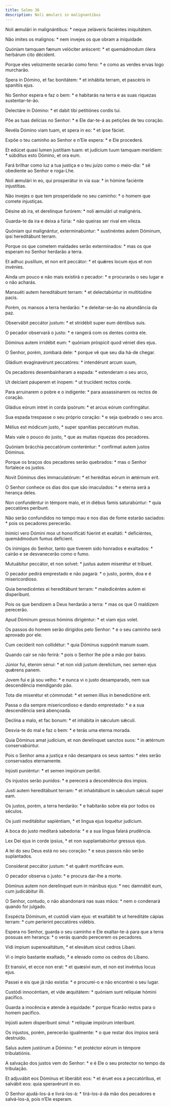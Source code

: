 ```yaml
---
title: Salmo 36
description: Noli æmulari in malignantibus
---
```


<div class="side-by-side not-content">

Noli æmulári in malignántibus: * neque zeláveris faciéntes iniquitátem.

Não imites os malignos: * nem invejes os que obram a iniquidade.

Quóniam tamquam fænum velóciter aréscent: * et quemádmodum ólera herbárum cito décident.

Porque eles velozmente secarão como feno: * e como as verdes ervas logo murcharão.

Spera in Dómino, et fac bonitátem: * et inhábita terram, et pascéris in spanítiis ejus.

No Senhor espera e faz o bem: * e habitarás na terra e as suas riquezas sustentar-te-ão.

Delectáre in Dómino: * et dabit tibi petitiónes cordis tui.

Põe as tuas delícias no Senhor: * e Ele dar-te-á as petições de teu coração.

Revéla Dómino viam tuam, et spera in eo: * et ipse fáciet.

Expõe o teu caminho ao Senhor e n’Ele espera: * e Ele procederá.

Et edúcet quasi lumen justítiam tuam: et judícium tuum tamquam merídiem: * súbditus esto Dómino, et ora eum.

Fará brilhar como luz a tua justiça e o teu juízo como o meio-dia: * sê obediente ao Senhor e roga-Lhe.

Noli æmulári in eo, qui prosperátur in via sua: * in hómine faciénte injustítias.

Não invejes o que tem prosperidade no seu caminho: * o homem que comete injustiças.

Désine ab ira, et derelínque furórem: * noli æmulári ut malignéris.

Guarda-te da ira e deixa a fúria: * não queiras ser rival em vileza.

Quóniam qui malignántur, exterminabúntur: * sustinéntes autem Dóminum, ipsi hereditábunt terram.

Porque os que cometem maldades serão exterminados: * mas os que esperam no Senhor herdarão a terra.

Et adhuc pusíllum, et non erit peccátor: * et quǽres locum ejus et non invénies.

Ainda um pouco e não mais existirá o pecador: * e procurarás o seu lugar e o não acharás.

Mansuéti autem hereditábunt terram: * et delectabúntur in multitúdine pacis.

Porém, os mansos a terra herdarão: * e deleitar-se-ão na abundância da paz.

Observábit peccátor justum: * et stridébit super eum déntibus suis.

O pecador observará o justo: * e rangerá com os dentes contra ele.

Dóminus autem irridébit eum: * quóniam próspicit quod véniet dies ejus.

O Senhor, porém, zombará dele: * porque vê que seu dia há-de chegar.

Gládium evaginavérunt peccatóres: * intendérunt arcum suum,

Os pecadores desembainharam a espada: * estenderam o seu arco,

Ut deíciant páuperem et ínopem: * ut trucídent rectos corde.

Para arruinarem o pobre e o indigente: * para assassinarem os rectos de coração.

Gládius eórum intret in corda ipsórum: * et arcus eórum confringátur.

Sua espada trespasse o seu próprio coração: * e seja quebrado o seu arco.

Mélius est módicum justo, * super spanítias peccatórum multas.

Mais vale o pouco do justo, * que as muitas riquezas dos pecadores.

Quóniam brácchia peccatórum conteréntur: * confírmat autem justos Dóminus.

Porque os braços dos pecadores serão quebrados: * mas o Senhor fortalece os justos.

Novit Dóminus dies immaculatórum: * et heréditas eórum in ætérnum erit.

O Senhor conhece os dias dos que são imaculados: * e eterna será a herança deles.

Non confundéntur in témpore malo, et in diébus famis saturabúntur: * quia peccatóres períbunt.

Não serão confundidos no tempo mau e nos dias de fome estarão saciados: * pois os pecadores perecerão.

Inimíci vero Dómini mox ut honorificáti fúerint et exaltáti: * deficiéntes, quemádmodum fumus defícient.

Os inimigos do Senhor, tanto que tiverem sido honrados e exaltados: * cairão e se desvanecerão como o fumo.

Mutuábitur peccátor, et non solvet: * justus autem miserétur et tríbuet.

O pecador pedirá emprestado e não pagará: * o justo, porém, doa e é misericordioso.

Quia benedicéntes ei hereditábunt terram: * maledicéntes autem ei disperíbunt.

Pois os que bendizem a Deus herdarão a terra: * mas os que O maldizem perecerão.

Apud Dóminum gressus hóminis dirigéntur: * et viam ejus volet.

Os passos do homem serão dirigidos pelo Senhor: * e o seu caminho será aprovado por ele.

Cum cecíderit non collidétur: * quia Dóminus suppónit manum suam.

Quando cair se não ferirá: * pois o Senhor lhe põe a mão por baixo.

Júnior fui, étenim sénui: * et non vidi justum derelíctum, nec semen ejus quǽrens panem.

Jovem fui e já sou velho: * e nunca vi o justo desamparado, nem sua descendência mendigando pão.

Tota die miserétur et cómmodat: * et semen illíus in benedictióne erit.

Passa o dia sempre misericordioso e dando emprestado: * e a sua descendência será abençoada.

Declína a malo, et fac bonum: * et inhábita in sǽculum sǽculi.

Desvia-te do mal e faz o bem: * e terás uma eterna morada.

Quia Dóminus amat judícium, et non derelínquet sanctos suos: * in ætérnum conservabúntur.

Pois o Senhor ama a justiça e não desampara os seus santos: * eles serão conservados eternamente.

Injústi puniéntur: * et semen impiórum períbit.

Os injustos serão punidos: * e perecerá a descendência dos ímpios.

Justi autem hereditábunt terram: * et inhabitábunt in sǽculum sǽculi super eam.

Os justos, porém, a terra herdarão: * e habitarão sobre ela por todos os séculos.

Os justi meditábitur sapiéntiam, * et lingua ejus loquétur judícium.

A boca do justo meditará sabedoria: * e a sua língua falará prudência.

Lex Dei ejus in corde ipsíus, * et non supplantabúntur gressus ejus.

A lei do seu Deus está no seu coração: * e seus passos não serão suplantados.

Consíderat peccátor justum: * et quǽrit mortificáre eum.

O pecador observa o justo: * e procura dar-lhe a morte.

Dóminus autem non derelínquet eum in mánibus ejus: * nec damnábit eum, cum judicábitur illi.

O Senhor, contudo, o não abandonará nas suas mãos: * nem o condenará quando for julgado.

Exspécta Dóminum, et custódi viam ejus: et exaltábit te ut hereditáte cápias terram: * cum períerint peccatóres vidébis.

Espera no Senhor, guarda o seu caminho e Ele exaltar-te-á para que a terra possuas em herança: * o verás quando perecerem os pecadores.

Vidi ímpium superexaltátum, * et elevátum sicut cedros Líbani.

Vi o ímpio bastante exaltado, * e elevado como os cedros do Líbano.

Et transívi, et ecce non erat: * et quæsívi eum, et non est invéntus locus ejus.

Passei e eis que já não existia: * e procurei-o e não encontrei o seu lugar.

Custódi innocéntiam, et vide æquitátem: * quóniam sunt relíquiæ hómini pacífico.

Guarda a inocência e atende à equidade: * porque ficarão restos para o homem pacífico.

Injústi autem disperíbunt simul: * relíquiæ impiórum interíbunt.

Os injustos, porém, perecerão igualmente: * o que restar dos ímpios será destruído.

Salus autem justórum a Dómino: * et protéctor eórum in témpore tribulatiónis.

A salvação dos justos vem do Senhor: * e é Ele o seu protector no tempo da tribulação.

Et adjuvábit eos Dóminus et liberábit eos: * et éruet eos a peccatóribus, et salvábit eos: quia speravérunt in eo.

O Senhor ajudá-los-á e livrá-los-á: * tirá-los-á da mão dos pecadores e salvá-los-á, pois n’Ele esperam.

</div>
